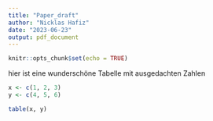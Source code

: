 ```yaml
---
title: "Paper_draft"
author: "Nicklas Hafiz"
date: "2023-06-23"
output: pdf_document
---
```


```r
knitr::opts_chunk$set(echo = TRUE)
```

hier ist eine wunderschöne Tabelle mit ausgedachten Zahlen

```r
x <- c(1, 2, 3)
y <- c(4, 5, 6)

table(x, y)
```

